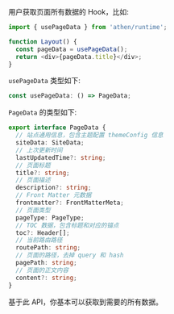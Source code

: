 用户获取页面所有数据的 Hook，比如:

```ts
import { usePageData } from 'athen/runtime';

function Layout() {
  const pageData = usePageData();
  return <div>{pageData.title}</div>;
}
```

`usePageData` 类型如下:

```ts
const usePageData: () => PageData;
```

`PageData` 的类型如下:

```ts
export interface PageData {
  // 站点通用信息，包含主题配置 themeConfig 信息
  siteData: SiteData;
  // 上次更新时间
  lastUpdatedTime?: string;
  // 页面标题
  title?: string;
  // 页面描述
  description?: string;
  // Front Matter 元数据
  frontmatter?: FrontMatterMeta;
  // 页面类型
  pageType: PageType;
  // TOC 数据，包含标题和对应的锚点
  toc?: Header[];
  // 当前路由路径
  routePath: string;
  // 页面的路径，去掉 query 和 hash
  pagePath: string;
  // 页面的正文内容
  content?: string;
}
```

基于此 API，你基本可以获取到需要的所有数据。
